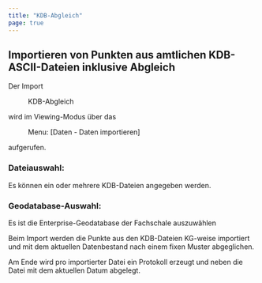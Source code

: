 ```yaml
---
title: "KDB-Abgleich"
page: true
---
```

## Importieren von Punkten aus amtlichen KDB-ASCII-Dateien inklusive Abgleich

Der Import  <Menu>KDB-Abgleich</Menu>  wird im Viewing-Modus &#252;ber das  <Menu> Menu: [Daten - Daten importieren] </Menu>  aufgerufen.

### Dateiauswahl:
Es k&#246;nnen ein oder mehrere KDB-Dateien angegeben werden. 

### Geodatabase-Auswahl:
Es ist die Enterprise-Geodatabase der Fachschale auszuw&#228;hlen

Beim Import werden die Punkte aus den KDB-Dateien KG-weise importiert und mit dem aktuellen Datenbestand nach einem fixen Muster abgeglichen.

Am Ende wird pro importierter Datei ein Protokoll erzeugt und neben die Datei mit dem aktuellen Datum abgelegt.
